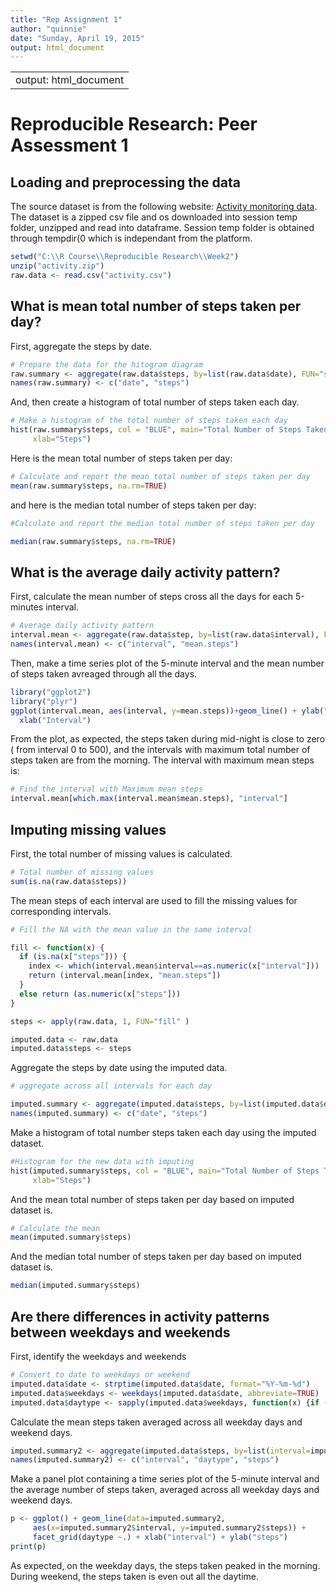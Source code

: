 ```yaml
---
title: "Rep Assignment 1"
author: "quinnie"
date: "Sunday, April 19, 2015"
output: html_document
---
```


---
output: html_document
---
Reproducible Research: Peer Assessment 1
==============================================

## Loading and preprocessing the data

The source dataset is from the following website: [Activity monitoring data](https://d396qusza40orc.cloudfront.net/repdata%2Fdata%2Factivity.zip). The dataset is a zipped csv file and os downloaded into session temp folder, unzipped and read into dataframe. Session temp folder is obtained through tempdir(0 which is independant from the platform.

```r
setwd("C:\\R Course\\Reproducible Research\\Week2")
unzip("activity.zip")
raw.data <- read.csv("activity.csv")
```

## What is mean total number of steps taken per day?

First, aggregate the steps by date.

```r
# Prepare the data for the hitogram diagram
raw.summary <- aggregate(raw.data$steps, by=list(raw.data$date), FUN="sum", na.rm = TRUE)
names(raw.summary) <- c("date", "steps")
```

And, then create a histogram of total number of steps taken each day.

```r
# Make a histogram of the total number of steps taken each day
hist(raw.summary$steps, col = "BLUE", main="Total Number of Steps Taken Each Day",
     xlab="Steps")
```

Here is the mean total number of steps taken per day:

```r
# Calculate and report the mean total number of steps taken per day
mean(raw.summary$steps, na.rm=TRUE)
```

and here is the median total number of steps taken per day:

```r
#Calculate and report the median total number of steps taken per day

median(raw.summary$steps, na.rm=TRUE)
```

## What is the average daily activity pattern?

First, calculate the mean number of steps cross all the days for each 5-minutes interval.

```r
# Average daily activity pattern
interval.mean <- aggregate(raw.data$step, by=list(raw.data$interval), FUN="mean", na.rm=TRUE)
names(interval.mean) <- c("interval", "mean.steps")
```

Then, make a time series plot of the 5-minute interval and the mean number of steps taken avreaged through all the days.

```r
library("ggplot2")
library("plyr")
ggplot(interval.mean, aes(interval, y=mean.steps))+geom_line() + ylab("Mean Steps") + 
  xlab("Interval")
```

From the plot, as expected, the steps taken during mid-night is close to zero ( from interval 0 to 500), and the intervals with maximum total number of steps taken are from the morning. The interval with maximum mean steps is:

```r
# Find the interval with Maximum mean steps
interval.mean[which.max(interval.mean$mean.steps), "interval"]
```


## Imputing missing values

First, the total number of missing values is calculated.

```r
# Total number of missing values
sum(is.na(raw.data$steps))
```

The mean steps of each interval are used to fill the missing values for corresponding intervals.

```r
# Fill the NA with the mean value in the same interval

fill <- function(x) {
  if (is.na(x["steps"])) {
    index <- which(interval.mean$interval==as.numeric(x["interval"]))
    return (interval.mean[index, "mean.steps"])
  }
  else return (as.numeric(x["steps"]))
}

steps <- apply(raw.data, 1, FUN="fill" )

imputed.data <- raw.data
imputed.data$steps <- steps
```

Aggregate the steps by date using the imputed data.

```r

# aggregate across all intervals for each day

imputed.summary <- aggregate(imputed.data$steps, by=list(imputed.data$date), FUN="sum")
names(imputed.summary) <- c("date", "steps")

```

Make a histogram of total number steps taken each day using the imputed dataset.

```r
#Histogram for the new data with imputing
hist(imputed.summary$steps, col = "BLUE", main="Total Number of Steps Taken Each Day (after imputing using median)",
     xlab="Steps")
```

And the mean total number of steps taken per day based on imputed dataset is.

```r
# Calculate the mean
mean(imputed.summary$steps)
```

And the median total number of steps taken per day based on imputed dataset is.

```r
median(imputed.summary$steps)
```

## Are there differences in activity patterns between weekdays and weekends

First, identify the weekdays and weekends

```r
# Convert to date to weekdays or weekend
imputed.data$date <- strptime(imputed.data$date, format="%Y-%m-%d")
imputed.data$weekdays <- weekdays(imputed.data$date, abbreviate=TRUE)
imputed.data$daytype <- sapply(imputed.data$weekdays, function(x) {if (x %in% c("Sun", "Sat")) return ("Weekend") else return ("Weekdays")})
```

Calculate the mean steps taken averaged across all weekday days and weekend days.

```r
imputed.summary2 <- aggregate(imputed.data$steps, by=list(interval=imputed.data$interval, daytype=imputed.data$daytype), FUN="mean")
names(imputed.summary2) <- c("interval", "daytype", "steps")
```

Make a panel plot containing a time series plot of the 5-minute interval and the average number of steps taken, averaged across all weekday days and weekend days.

```r
p <- ggplot() + geom_line(data=imputed.summary2, 
     aes(x=imputed.summary2$interval, y=imputed.summary2$steps)) +
     facet_grid(daytype ~.) + xlab("interval") + ylab("steps") 
print(p)
```

As expected, on the weekday days, the steps taken peaked in the morning. During weekend, the steps taken is even out all the daytime.